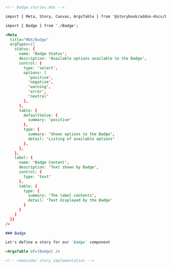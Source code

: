 ```md
<!-- Badge.stories.mdx -->

import { Meta, Story, Canvas, ArgsTable } from '@storybook/addon-docs/blocks';

import { Badge } from './Badge';

<Meta
  title="MDX/Badge"
  argTypes={{
    status: {
      name: 'Badge Status',
      description: 'Available options available to the Badge',
      control: {
        type: 'select',
        options: [
          'positive',
          'negative',
          'warning',
          'error',
          'neutral'
        ],
      },
      table: {
        defaultValue: {
          summary: 'positive'
        },
        type: {
          summary: 'Shows options to the Badge',
          detail: 'Listing of available options'
        },
      },
    },
    label: {
      name: 'Badge Content',
      description: 'Text shown by Badge',
      control: {
        type: 'text'
      },
      table: {
        type: {
          summary: 'The label contents',
          detail: 'Text displayed by the Badge'
        }
      }
    }
  }}
/>

### Badge

Let's define a story for our `Badge` component

<ArgsTable of={Badge} />

<!-- remainder story implementation -->
```
